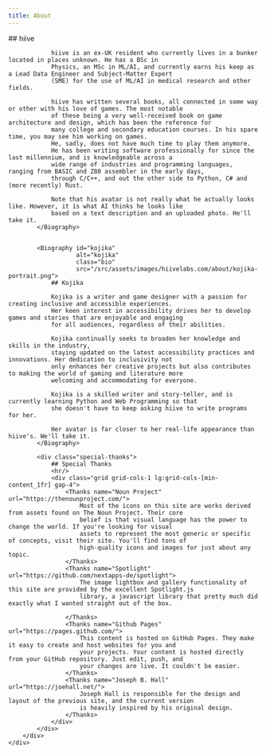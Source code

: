 ```yaml
---
title: About
---
```



<BaseLayout title={frontmatter.title} current="/about">
    <div>
        <div class="container about">
            <Biography id="hiive"
                       alt="hiive"
                       class="bio"
                       src="/src/assets/images/hiivelabs.com/about/hiive-portrait.png">
                ## hiive

                hiive is an ex-UK resident who currently lives in a bunker located in places unknown. He has a BSc in
                Physics, an MSc in ML/AI, and currently earns his keep as a Lead Data Engineer and Subject-Matter Expert
                (SME) for the use of ML/AI in medical research and other fields.

                hiive has written several books, all connected in some way or other with his love of games. The most notable
                of these being a very well-received book on game architecture and design, which has been the reference for
                many college and secondary education courses. In his spare time, you may see him working on games.
                He, sadly, does not have much time to play them anymore.
                He has been writing software professionally for since the last millennium, and is knowledgeable across a
                wide range of industries and programming languages, ranging from BASIC and Z80 assembler in the early days,
                through C/C++, and out the other side to Python, C# and (more recently) Rust.

                Note that his avatar is not really what he actually looks like. However, it is what AI thinks he looks like
                based on a text description and an uploaded photo. He'll take it.
            </Biography>


            <Biography id="kojika"
                       alt="kojika"
                       class="bio"
                       src="/src/assets/images/hiivelabs.com/about/kojika-portrait.png">
                ## Kojika

                Kojika is a writer and game designer with a passion for creating inclusive and accessible experiences.
                Her keen interest in accessibility drives her to develop games and stories that are enjoyable and engaging
                for all audiences, regardless of their abilities.

                Kojika continually seeks to broaden her knowledge and skills in the industry,
                staying updated on the latest accessibility practices and innovations. Her dedication to inclusivity not
                only enhances her creative projects but also contributes to making the world of gaming and literature more
                welcoming and accommodating for everyone.

                Kojika is a skilled writer and story-teller, and is currently learning Python and Web Programming so that
                she doesn't have to keep asking hiive to write programs for her.

                Her avatar is far closer to her real-life appearance than hiive's. We'll take it.
            </Biography>

            <div class="special-thanks">
                ## Special Thanks
                <hr/>
                <div class="grid grid-cols-1 lg:grid-cols-[min-content_1fr] gap-4">
                    <Thanks name="Noun Project" url="https://thenounproject.com/">
                        Most of the icons on this site are works derived from assets found on The Noun Project. Their core
                        belief is that visual language has the power to change the world. If you're looking for visual
                        assets to represent the most generic or specific of concepts, visit their site. You'll find tons of
                        high-quality icons and images for just about any topic.
                    </Thanks>
                    <Thanks name="Spotlight" url="https://github.com/nextapps-de/spotlight">
                        The image lightbox and gallery functionality of this site are provided by the excellent Spotlight.js
                        library, a javascript library that pretty much did exactly what I wanted straight out of the box.

                    </Thanks>
                    <Thanks name="Github Pages" url="https://pages.github.com/">
                        This content is hosted on GitHub Pages. They make it easy to create and host websites for you and
                        your projects. Your content is hosted directly from your GitHub repository. Just edit, push, and
                        your changes are live. It couldn't be easier.
                    </Thanks>
                    <Thanks name="Joseph B. Hall" url="https://joehall.net/">
                        Joseph Hall is responsible for the design and layout of the previous site, and the current version
                        is heavily inspired by his original design.
                    </Thanks>
                </div>
            </div>
        </div>
    </div>
</BaseLayout>
